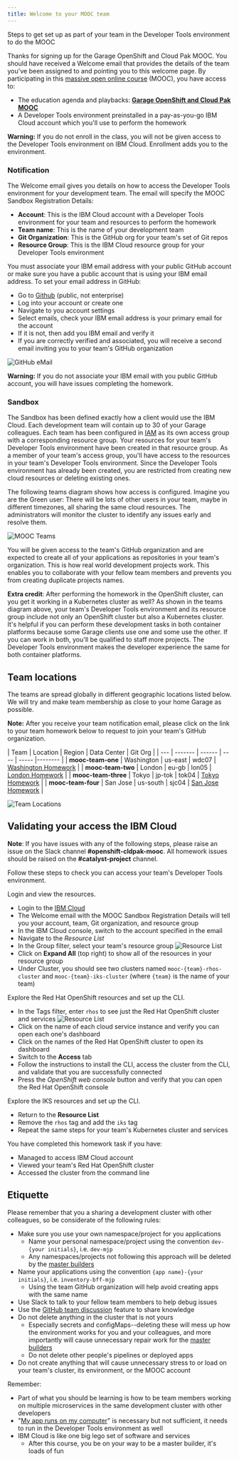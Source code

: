 ```yaml
---
title: Welcome to your MOOC team
---
```


<PageDescription>

Steps to get set up as part of your team in the Developer Tools environment to do the MOOC

</PageDescription>

Thanks for signing up for the Garage OpenShift and Cloud Pak MOOC. You should have received a Welcome email that provides the details of the team you've been assigned to and pointing you to this welcome page. By participating in this [massive open online course](https://en.wikipedia.org/wiki/Massive_open_online_course) (MOOC), you have access to:
- The education agenda and playbacks: [**Garage OpenShift and Cloud Pak MOOC**](https://www.onlinedigitallearning.com/course/view.php?id=5631)
- A Developer Tools environment preinstalled in a pay-as-you-go IBM Cloud account which you'll use to perform the homework

<InlineNotification kind="warning">

**Warning:** If you do not enroll in the class, you will not be given access to the Developer Tools environment on IBM Cloud. Enrollment adds you to the environment.

</InlineNotification>

### Notification

The Welcome email gives you details on how to access the Developer Tools environment for your development team. The email will specify the MOOC Sandbox Registration Details:
- **Account**: This is the IBM Cloud account with a Developer Tools environment for your team and resources to perform the homework
- **Team name**: This is the name of your development team
- **Git Organization**: This is the GitHub org for your team's set of Git repos
- **Resource Group**: This is the IBM Cloud resource group for your Developer Tools environment

You must associate your IBM email address with your public GitHub account or make sure you have a public account that is using your IBM email address. To set your email address in GitHub:
- Go to [Github](https://github.com) (public, not enterprise)
- Log into your account or create one
- Navigate to you account settings
- Select emails, check your IBM email address is your primary email for the account
- If it is not, then add you IBM email and verify it
- If you are correctly verified and associated, you will receive a second email inviting you to your team's GitHub organization

![GitHub eMail](githubemail.png)

<InlineNotification kind="warning">

**Warning:** If you do not associate your IBM email with you public GitHub account, you will have issues completing the homework.

</InlineNotification>

### Sandbox

The Sandbox has been defined exactly how a client would use the IBM Cloud. Each development team will contain up to 30 of your Garage colleagues. Each team has been configured in [IAM](https://cloud.ibm.com/docs/iam) as its own access group with a corresponding resource group. Your resources for your team's Developer Tools environment have been created in that resource group. As a member of your team's access group, you'll have access to the resources in your team's Developer Tools environment. Since the Developer Tools environment has already been created, you are restricted from creating new cloud resources or deleting existing ones.

The following teams diagram shows how access is configured. Imagine you are the Green user: There will be lots of other users in your team, maybe in different timezones, all sharing the same cloud resources. The administrators will monitor the cluster to identify any issues early and resolve them.

![MOOC Teams](moocteams.png)

You will be given access to the team's GitHub organization and are expected to create all of your applications as repositories in your team's organization. This is how real world development projects work. This enables you to collaborate with your fellow team members and  prevents you from creating duplicate projects names.

**Extra credit**: After performing the homework in the OpenShift cluster, can you get it working in a Kubernetes cluster as well? As shown in the teams diagram above, your team's Developer Tools environment and its resource group include not only an OpenShift cluster but also a Kubernetes cluster. It's helpful if you can perform these development tasks in both container platforms because some Garage clients use one and some use the other. If you can work in both, you'll be qualified to staff more projects. The Developer Tools environment makes the developer experience the same for both container platforms.

<p/>

## Team locations

The teams are spread globally in different geographic locations listed below. We will try and make team membership as close to your home Garage as possible.

<InlineNotification>

**Note:** After you receive your team notification email, please click on the link to your team homework below to request to join your team's GitHub organization.

</InlineNotification>

<p></p>
<p></p>
<p></p>

| Team | Location | Region | Data Center | Git Org |
| ---  | ------- | ------ | ---- | ----- |-------- |
| **mooc-team-one** | Washington | us-east | wdc07 | [Washington Homework](https://github.com/mooc-team-one) |
| **mooc-team-two** | London | eu-gb   | lon05    | [London Homework](https://github.com/mooc-team-two) |
| **mooc-team-three** | Tokyo | jp-tok |  tok04   | [Tokyo Homework](https://github.com/mooc-team-three) |
| **mooc-team-four** | San Jose | us-south |  sjc04   | [San Jose Homework](https://github.com/mooc-team-four) |

![Team Locations](https://www.ibm.com/cloud-computing/images/bluemix/data-centers/030-Data-Center-Maps_1-0.png)

## Validating your access the IBM Cloud

<InlineNotification>

**Note**: If you have issues with any of the following steps, please raise an issue on the Slack channel **#openshift-cldpak-mooc**. All homework issues should be raised on the **#catalyst-project** channel.

</InlineNotification>

Follow these steps to check you can access your team's Developer Tools environment.

Login and view the resources.

- Login to the [IBM Cloud](https://cloud.ibm.com)
- The Welcome email with the MOOC Sandbox Registration Details will tell you your account, team, Git organization, and resource group
- In the IBM Cloud console, switch to the account specified in the email
- Navigate to the *Resource List*
- In the Group filter, select your team's resource group
![Resource List](resourcelist.png)
- Click on **Expand All** (top right) to show all of the resources in your resource group
- Under Cluster, you should see two clusters named `mooc-{team}-rhos-cluster` and `mooc-{team}-iks-cluster` (where `{team}` is the name of your team)

Explore the Red Hat OpenShift resources and set up the CLI.

- In the Tags filter, enter `rhos` to see just the Red Hat OpenShift cluster and services
![Resource List](devtoolsservices.png)
- Click on the name of each cloud service instance and verify you can open each one's dashboard
- Click on the names of the Red Hat OpenShift cluster to open its dashboard
- Switch to the **Access** tab
- Follow the instructions to install the CLI, access the cluster from the CLI, and validate that you are successfully connected
- Press the *OpenShift web console* button and verify that you can open the Red Hat OpenShift console

Explore the IKS resources and set up the CLI.

- Return to the **Resource List**
- Remove the `rhos` tag and add the `iks` tag
- Repeat the same steps for your team's Kubernetes cluster and services

<InlineNotification kind="success">

You have completed this homework task if you have:
- Managed to access IBM Cloud account
- Viewed your team's Red Hat OpenShift cluster
- Accessed the cluster from the command line

</InlineNotification>

## Etiquette

Please remember that you a sharing a development cluster with other colleagues, so be considerate of the following rules:

- Make sure you use your own namespace/project for you applications
    - Name your personal namespace/project using the convention `dev-{your initials}`, i.e. `dev-mjp`
    - Any namespaces/projects not following this approach will be deleted by the [master builders](https://www.youtube.com/watch?v=Um-PlX6oPBQ)
- Name your applications using the convention `{app name}-{your initials}`, i.e. `inventory-bff-mjp`
    - Using the team GitHub organization will help avoid creating apps with the same name
- Use Slack to talk to your fellow team members to help debug issues
- Use the [GitHub team discussion](https://help.github.com/en/github/building-a-strong-community/about-team-discussions) feature to share knowledge
- Do not delete anything in the cluster that is not yours
    - Especially secrets and configMaps--deleting these will mess up how the environment works for you and your colleagues, and more importantly will cause unnecessary repair work for the [master builders](https://www.youtube.com/watch?v=Um-PlX6oPBQ)
    - Do not delete other people's pipelines or deployed apps
- Do not create anything that will cause unnecessary stress to or load on your team's cluster, its environment, or the MOOC account

Remember:
- Part of what you should be learning is how to be team members working on multiple microservices in the same development cluster with other developers
- "[My app runs on my computer](https://donthitsave.com/comic/2016/07/15/it-works-on-my-computer)" is necessary but not sufficient, it needs to run in the Developer Tools environment as well
- IBM Cloud is like one big lego set of software and services
    - After this course, you be on your way to be a master builder, it's loads of fun
